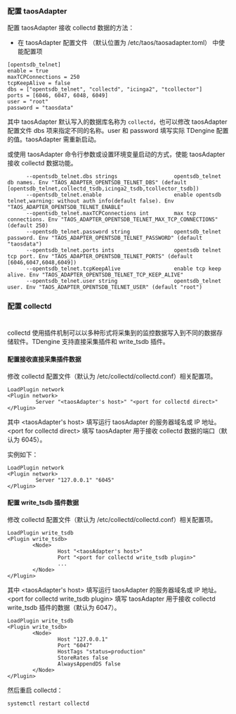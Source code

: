 ### 配置 taosAdapter

配置 taosAdapter 接收 collectd 数据的方法：

- 在 taosAdapter 配置文件 （默认位置为 /etc/taos/taosadapter.toml） 中使能配置项

```
[opentsdb_telnet]
enable = true
maxTCPConnections = 250
tcpKeepAlive = false
dbs = ["opentsdb_telnet", "collectd", "icinga2", "tcollector"]
ports = [6046, 6047, 6048, 6049]
user = "root"
password = "taosdata"
```

其中 taosAdapter 默认写入的数据库名称为 `collectd`，也可以修改 taosAdapter 配置文件 dbs 项来指定不同的名称。user 和 password 填写实际 TDengine 配置的值。taosAdapter 需重新启动。

或使用 taosAdapter 命令行参数或设置环境变量启动的方式，使能 taosAdapter 接收 collectd 数据功能。

```
      --opentsdb_telnet.dbs strings                  opentsdb_telnet db names. Env "TAOS_ADAPTER_OPENTSDB_TELNET_DBS" (default [opentsdb_telnet,collectd_tsdb,icinga2_tsdb,tcollector_tsdb])
      --opentsdb_telnet.enable                       enable opentsdb telnet,warning: without auth info(default false). Env "TAOS_ADAPTER_OPENTSDB_TELNET_ENABLE"
      --opentsdb_telnet.maxTCPConnections int        max tcp connections. Env "TAOS_ADAPTER_OPENTSDB_TELNET_MAX_TCP_CONNECTIONS" (default 250)
      --opentsdb_telnet.password string              opentsdb_telnet password. Env "TAOS_ADAPTER_OPENTSDB_TELNET_PASSWORD" (default "taosdata")
      --opentsdb_telnet.ports ints                   opentsdb telnet tcp port. Env "TAOS_ADAPTER_OPENTSDB_TELNET_PORTS" (default [6046,6047,6048,6049])
      --opentsdb_telnet.tcpKeepAlive                 enable tcp keep alive. Env "TAOS_ADAPTER_OPENTSDB_TELNET_TCP_KEEP_ALIVE"
      --opentsdb_telnet.user string                  opentsdb_telnet user. Env "TAOS_ADAPTER_OPENTSDB_TELNET_USER" (default "root")
```

### 配置 collectd
#
collectd 使用插件机制可以以多种形式将采集到的监控数据写入到不同的数据存储软件。TDengine 支持直接采集插件和 write_tsdb 插件。

#### 配置接收直接采集插件数据

修改 collectd 配置文件（默认为 /etc/collectd/collectd.conf）相关配置项。

```text
LoadPlugin network
<Plugin network>
         Server "<taosAdapter's host>" "<port for collectd direct>"
</Plugin>
```

其中 <taosAdapter's host\> 填写运行 taosAdapter 的服务器域名或 IP 地址。<port for collectd direct\> 填写 taosAdapter 用于接收 collectd 数据的端口（默认为 6045）。

实例如下：

```text
LoadPlugin network
<Plugin network>
         Server "127.0.0.1" "6045"
</Plugin>
```

#### 配置 write_tsdb 插件数据

修改 collectd 配置文件（默认为 /etc/collectd/collectd.conf）相关配置项。

```text
LoadPlugin write_tsdb
<Plugin write_tsdb>
        <Node>
                Host "<taosAdapter's host>"
                Port "<port for collectd write_tsdb plugin>"
                ...
        </Node>
</Plugin>
```

其中 <taosAdapter's host\> 填写运行 taosAdapter 的服务器域名或 IP 地址。<port for collectd write_tsdb plugin\> 填写 taosAdapter 用于接收 collectd write_tsdb 插件的数据（默认为 6047）。

```text
LoadPlugin write_tsdb
<Plugin write_tsdb>
        <Node>
                Host "127.0.0.1"
                Port "6047"
                HostTags "status=production"
                StoreRates false
                AlwaysAppendDS false
        </Node>
</Plugin>
```

然后重启 collectd：

```
systemctl restart collectd
```

